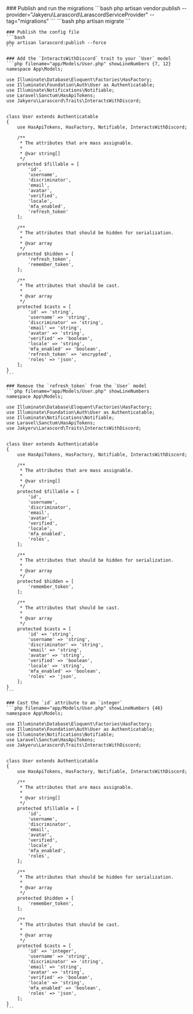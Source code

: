 
<Steps>
    ### Publish and run the migrations
    ```bash
    php artisan vendor:publish --provider="Jakyeru\Larascord\LarascordServiceProvider" --tag="migrations"
    ```
    ```bash
    php artisan migrate
    ```

    ### Publish the config file
    ```bash
    php artisan larascord:publish --force
    ```

    ### Add the `InteractsWithDiscord` trait to your `User` model
    ```php filename="app/Models/User.php" showLineNumbers {7, 12}
    namespace App\Models;

    use Illuminate\Database\Eloquent\Factories\HasFactory;
    use Illuminate\Foundation\Auth\User as Authenticatable;
    use Illuminate\Notifications\Notifiable;
    use Laravel\Sanctum\HasApiTokens;
    use Jakyeru\Larascord\Traits\InteractsWithDiscord;


    class User extends Authenticatable
    {
        use HasApiTokens, HasFactory, Notifiable, InteractsWithDiscord;

        /**
         * The attributes that are mass assignable.
         *
         * @var string[]
         */
        protected $fillable = [
            'id',
            'username',
            'discriminator',
            'email',
            'avatar',
            'verified',
            'locale',
            'mfa_enabled',
            'refresh_token'
        ];

        /**
         * The attributes that should be hidden for serialization.
         *
         * @var array
         */
        protected $hidden = [
            'refresh_token',
            'remember_token',
        ];

        /**
         * The attributes that should be cast.
         *
         * @var array
         */
        protected $casts = [
            'id' => 'string',
            'username' => 'string',
            'discriminator' => 'string',
            'email' => 'string',
            'avatar' => 'string',
            'verified' => 'boolean',
            'locale' => 'string',
            'mfa_enabled' => 'boolean',
            'refresh_token' => 'encrypted',
            'roles' => 'json',
        ];
    }
    ```

    ### Remove the `refresh_token` from the `User` model
    ```php filename="app/Models/User.php" showLineNumbers
    namespace App\Models;

    use Illuminate\Database\Eloquent\Factories\HasFactory;
    use Illuminate\Foundation\Auth\User as Authenticatable;
    use Illuminate\Notifications\Notifiable;
    use Laravel\Sanctum\HasApiTokens;
    use Jakyeru\Larascord\Traits\InteractsWithDiscord;


    class User extends Authenticatable
    {
        use HasApiTokens, HasFactory, Notifiable, InteractsWithDiscord;

        /**
         * The attributes that are mass assignable.
         *
         * @var string[]
         */
        protected $fillable = [
            'id',
            'username',
            'discriminator',
            'email',
            'avatar',
            'verified',
            'locale',
            'mfa_enabled',
            'roles',
        ];

        /**
         * The attributes that should be hidden for serialization.
         *
         * @var array
         */
        protected $hidden = [
            'remember_token',
        ];

        /**
         * The attributes that should be cast.
         *
         * @var array
         */
        protected $casts = [
            'id' => 'string',
            'username' => 'string',
            'discriminator' => 'string',
            'email' => 'string',
            'avatar' => 'string',
            'verified' => 'boolean',
            'locale' => 'string',
            'mfa_enabled' => 'boolean',
            'roles' => 'json',
        ];
    }
    ```

    ### Cast the `id` attribute to an `integer`
    ```php filename="app/Models/User.php" showLineNumbers {46}
    namespace App\Models;

    use Illuminate\Database\Eloquent\Factories\HasFactory;
    use Illuminate\Foundation\Auth\User as Authenticatable;
    use Illuminate\Notifications\Notifiable;
    use Laravel\Sanctum\HasApiTokens;
    use Jakyeru\Larascord\Traits\InteractsWithDiscord;


    class User extends Authenticatable
    {
        use HasApiTokens, HasFactory, Notifiable, InteractsWithDiscord;

        /**
         * The attributes that are mass assignable.
         *
         * @var string[]
         */
        protected $fillable = [
            'id',
            'username',
            'discriminator',
            'email',
            'avatar',
            'verified',
            'locale',
            'mfa_enabled',
            'roles',
        ];

        /**
         * The attributes that should be hidden for serialization.
         *
         * @var array
         */
        protected $hidden = [
            'remember_token',
        ];

        /**
         * The attributes that should be cast.
         *
         * @var array
         */
        protected $casts = [
            'id' => 'integer',
            'username' => 'string',
            'discriminator' => 'string',
            'email' => 'string',
            'avatar' => 'string',
            'verified' => 'boolean',
            'locale' => 'string',
            'mfa_enabled' => 'boolean',
            'roles' => 'json',
        ];
    }
    ```
</Steps>
